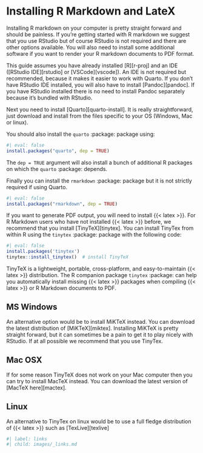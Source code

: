 # Installing R Markdown and LateX  {#sec-install-rm}

Installing R markdown on your computer is pretty straight forward and should be painless.
If you're getting started with R markdown we suggest that you use RStudio but of course RStudio is not required and there are other options available.
You will also need to install some additional software if you want to render your R markdown documents to PDF format.

This guide assumes you have already installed [R][r-proj] and an IDE ([RStudio IDE][rstudio] or [VSCode][vscode]).
An IDE is not required but recommended, because it makes it easier to work with Quarto.
If you don't have RStudio IDE installed, you will also have to install [Pandoc][pandoc].
If you have RStudio installed there is no need to install Pandoc separately because it's bundled with RStudio.

Next you need to install [Quarto][quarto-install]. It is really straightforward, just download and install from the files specific to your OS (Windows, Mac or linux).

You should also install the `quarto` :package: package using:

```r
#| eval: false
install.packages("quarto", dep = TRUE)
```

The `dep = TRUE` argument will also install a bunch of additional R packages on which the `quarto` :package: depends.

Finally you can install the `rmarkdown` :package: package but it is not strictly required if using Quarto.

```r
#| eval: false
install.packages("rmarkdown", dep = TRUE)
```


  
If you want to generate PDF output, you will need to install {{< latex >}}.
For R Markdown users who have not installed {{< latex >}} before, we recommend that you install [TinyTeX][tinytex].
You can install TinyTex from within R using the `tinytex` :package: package with the following code:

```r
#| eval: false
install.packages('tinytex')
tinytex::install_tinytex()  # install TinyTeX
```

TinyTeX is a lightweight, portable, cross-platform, and easy-to-maintain {{< latex >}} distribution.
The R companion package `tinytex` :package: can help you automatically install missing {{< latex >}} packages when compiling {{< latex >}} or R Markdown documents to PDF.

## MS Windows

An alternative option would be to install MiKTeX instead.
You can download the latest distribution of [MiKTeX][miktex].
Installing MiKTeX is pretty straight forward, but it can sometimes be a pain to get it to play nicely with RStudio.
If at all possible we recommend that you use TinyTex.

## Mac OSX

If for some reason TinyTeX does not work on your Mac computer then you can try to install MacTeX instead.
You can download the latest version of [MacTeX here][mactex].

## Linux

An alternative to TinyTex on linux would be to use a full fledge distribution of {{< latex >}} such as [TexLive][texlive]


```r
#| label: links
#| child: images/_links.md
```


